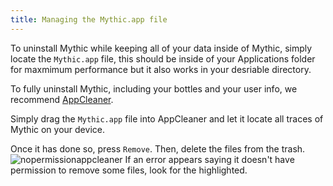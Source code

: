 ```yaml
---
title: Managing the Mythic.app file
---
```

To uninstall Mythic while keeping all of your data inside of Mythic, simply locate the `Mythic.app` file, this should be inside of your Applications folder for maxmimum performance but it also works in your desriable directory.

To fully uninstall Mythic, including your bottles and your user info, we recommend [AppCleaner](appcleanerlinkhere).

Simply drag the `Mythic.app` file into AppCleaner and let it locate all traces of Mythic on your device.

Once it has done so, press `Remove`. Then, delete the files from the trash. 
<img alt="nopermissionappcleaner" src="https://preview.redd.it/you-do-not-have-permission-to-move-the-files-to-the-trash-v0-m28mzsaw35sb1.png?width=1428&format=png&auto=webp&s=2eadbba95a3e87f8c370d2b0e411c97f18f21913" />
If an error appears saying it doesn't have permission to remove some files, look for the highlighted.